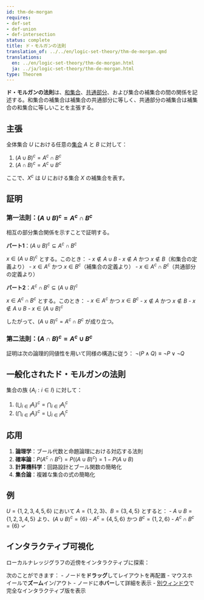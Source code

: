 ```yaml
---
id: thm-de-morgan
requires:
- def-set
- def-union
- def-intersection
status: complete
title: ド・モルガンの法則
translation_of: ../../en/logic-set-theory/thm-de-morgan.qmd
translations:
  en: ../en/logic-set-theory/thm-de-morgan.html
  ja: ../ja/logic-set-theory/thm-de-morgan.html
type: Theorem
---
```


**ド・モルガンの法則**は、[和集合](def-union.qmd)、[共通部分](def-intersection.qmd)、および集合の補集合の間の関係を記述する。和集合の補集合は補集合の共通部分に等しく、共通部分の補集合は補集合の和集合に等しいことを主張する。

## 主張

全体集合 $U$ における任意の[集合](def-set.qmd) $A$ と $B$ に対して：

1. $(A \cup B)^c = A^c \cap B^c$
2. $(A \cap B)^c = A^c \cup B^c$

ここで、$X^c$ は $U$ における集合 $X$ の補集合を表す。

## 証明

### 第一法則：$(A \cup B)^c = A^c \cap B^c$

相互の部分集合関係を示すことで証明する。

**パート1**：$(A \cup B)^c \subseteq A^c \cap B^c$

$x \in (A \cup B)^c$ とする。このとき：
- $x \notin A \cup B$
- $x \notin A$ かつ $x \notin B$（和集合の定義より）
- $x \in A^c$ かつ $x \in B^c$（補集合の定義より）
- $x \in A^c \cap B^c$（共通部分の定義より）

**パート2**：$A^c \cap B^c \subseteq (A \cup B)^c$

$x \in A^c \cap B^c$ とする。このとき：
- $x \in A^c$ かつ $x \in B^c$
- $x \notin A$ かつ $x \notin B$
- $x \notin A \cup B$
- $x \in (A \cup B)^c$

したがって、$(A \cup B)^c = A^c \cap B^c$ が成り立つ。

### 第二法則：$(A \cap B)^c = A^c \cup B^c$

証明は次の論理的同値性を用いて同様の構造に従う：
$\neg(P \land Q) \equiv \neg P \lor \neg Q$

## 一般化されたド・モルガンの法則

集合の族 $\{A_i : i \in I\}$ に対して：

1. $\left(\bigcup_{i \in I} A_i\right)^c = \bigcap_{i \in I} A_i^c$
2. $\left(\bigcap_{i \in I} A_i\right)^c = \bigcup_{i \in I} A_i^c$

## 応用

1. **論理学**：ブール代数と命題論理における対応する法則
2. **確率論**：$P(A^c \cap B^c) = P((A \cup B)^c) = 1 - P(A \cup B)$
3. **計算機科学**：回路設計とブール関数の簡略化
4. **集合論**：複雑な集合の式の簡略化

## 例

$U = \{1, 2, 3, 4, 5, 6\}$ において $A = \{1, 2, 3\}$、$B = \{3, 4, 5\}$ とすると：
- $A \cup B = \{1, 2, 3, 4, 5\}$ より、$(A \cup B)^c = \{6\}$
- $A^c = \{4, 5, 6\}$ かつ $B^c = \{1, 2, 6\}$
- $A^c \cap B^c = \{6\}$ ✓

## インタラクティブ可視化

ローカルナレッジグラフの近傍をインタラクティブに探索：

::: {.graph-viz data-id="thm-de-morgan" data-width="700" data-height="500"}
:::

次のことができます：
- ノードを**ドラッグ**してレイアウトを再配置
- マウスホイールで**ズーム**イン/アウト
- ノードに**ホバー**して詳細を表示
- [別ウィンドウ](../../output/interactive/ja/thm-de-morgan.html){target="_blank"}で完全なインタラクティブ版を表示
